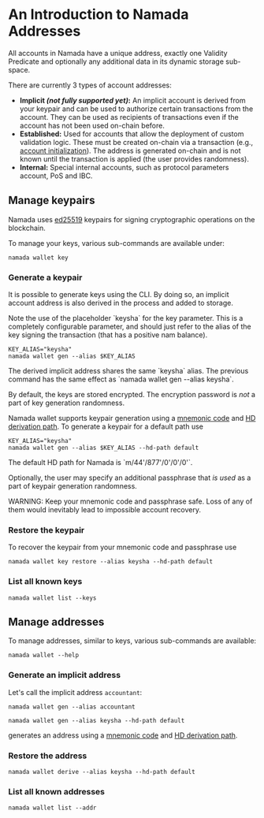
# An Introduction to Namada Addresses

All accounts in Namada have a unique address, exactly one Validity Predicate and optionally any additional data in its dynamic storage sub-space.

There are currently 3 types of account addresses:
- **Implicit *(not fully supported yet)*:** An implicit account is derived from your keypair and can be used to authorize certain transactions from the account. They can be used as recipients of transactions even if the account has not been used on-chain before.
- **Established:** Used for accounts that allow the deployment of custom validation logic. These must be created on-chain via a transaction (e.g., [account initialization](./transparent-accounts/send-and-receive-nam-tokens.mdx#initialize-an-established-account)). The address is generated on-chain and is not known until the transaction is applied (the user provides randomness).
- **Internal:** Special internal accounts, such as protocol parameters account, PoS and IBC.

## Manage keypairs

Namada uses [ed25519](https://en.wikipedia.org/wiki/EdDSA#Ed25519) keypairs for signing cryptographic operations on the blockchain.

To manage your keys, various sub-commands are available under:

```shell copy
namada wallet key
```

### Generate a keypair

It is possible to generate keys using the CLI. By doing so, an implicit account address is also derived in the process and added to storage.

<Callout type="info" emoji="🤡">
Note the use  of the placeholder `keysha` for the key parameter. This is a completely configurable parameter, and should just refer to the alias of the key signing the transaction (that has a positive nam balance).
</Callout>

```shell copy
KEY_ALIAS="keysha"
namada wallet gen --alias $KEY_ALIAS
```

<Callout type="info">
The derived implicit address shares the same `keysha` alias. The previous command has the same effect as `namada wallet gen --alias keysha`.
</Callout>

By default, the keys are stored encrypted.
The encryption password is _not_ a part of key generation randomness.

Namada wallet supports keypair generation using a [mnemonic code](https://github.com/bitcoin/bips/blob/master/bip-0039.mediawiki) and [HD derivation path](https://github.com/bitcoin/bips/blob/master/bip-0044.mediawiki).
To generate a keypair for a default path use
```shell copy
KEY_ALIAS="keysha"
namada wallet gen --alias $KEY_ALIAS --hd-path default
```

<Callout type="info">
The default HD path for Namada is `m/44'/877'/0'/0'/0'`.
</Callout>

Optionally, the user may specify an additional passphrase that _is used_ as a part of keypair generation randomness.

<Callout type="error" emoji="🚨">
WARNING: Keep your mnemonic code and passphrase safe.
Loss of any of them would inevitably lead to impossible account recovery.
</Callout>

### Restore the keypair

To recover the keypair from your mnemonic code and passphrase use
```shell copy
namada wallet key restore --alias keysha --hd-path default
```

### List all known keys

```shell copy
namada wallet list --keys
```

## Manage addresses


To manage addresses, similar to keys, various sub-commands are available:

```shell copy
namada wallet --help
```

### Generate an implicit address

Let's call the implicit address `accountant`:
```shell copy
namada wallet gen --alias accountant
```

```shell copy
namada wallet gen --alias keysha --hd-path default
```
generates an address using a [mnemonic code](https://github.com/bitcoin/bips/blob/master/bip-0039.mediawiki) and [HD derivation path](https://github.com/bitcoin/bips/blob/master/bip-0044.mediawiki).

### Restore the address

```shell copy
namada wallet derive --alias keysha --hd-path default
```
### List all known addresses

```shell copy
namada wallet list --addr
```